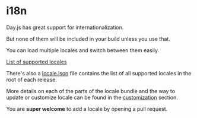 # i18n

Day.js has great support for internationalization.

But none of them will be included in your build unless you use that.

You can load multiple locales and switch between them easily.

[List of supported locales](https://github.com/iamkun/dayjs/tree/dev/src/locale)

There's also a [locale.json](https://cdn.jsdelivr.net/npm/dayjs@1/locale.json) file contains the list of all supported locales in the root of each release.

More details on each of the parts of the locale bundle and the way to update or customize locale can be found in the [customization](../../customization/customization) section.

You are **super welcome** to add a locale by opening a pull request.
